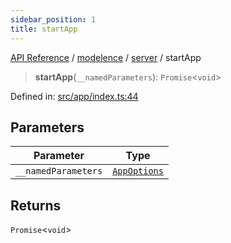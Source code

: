 ```yaml
---
sidebar_position: 1
title: startApp
---
```


[API Reference](/api-reference/modelence/server/functions/../../../index) / [modelence](/api-reference/modelence/server/functions/../../index) / [server](/api-reference/modelence/server/functions/../index) / startApp

> **startApp**(`__namedParameters`): `Promise`\<`void`\>

Defined in: [src/app/index.ts:44](https://github.com/modelence/modelence/blob/3f1fd635e8381fab6218a1a4e54da43042986b70/packages/modelence/src/app/index.ts#L44)

## Parameters

| Parameter | Type |
| ------ | ------ |
| `__namedParameters` | [`AppOptions`](/api-reference/modelence/server/functions/../type-aliases/AppOptions) |

## Returns

`Promise`\<`void`\>
